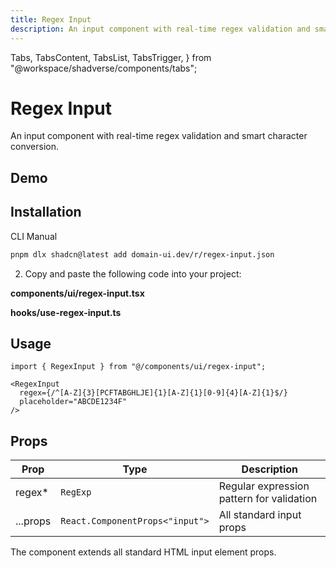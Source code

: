 ```yaml
---
title: Regex Input
description: An input component with real-time regex validation and smart character conversion.
---
```


  Tabs,
  TabsContent,
  TabsList,
  TabsTrigger,
} from "@workspace/shadverse/components/tabs";

# Regex Input

An input component with real-time regex validation and smart character conversion.

## Demo

<PanInput />

## Installation

<Tabs defaultValue="cli">

<TabsList>
  <TabsTrigger value="cli">CLI</TabsTrigger>
  <TabsTrigger value="manual">Manual</TabsTrigger>
</TabsList>

<TabsContent value="cli">

```bash
pnpm dlx shadcn@latest add domain-ui.dev/r/regex-input.json
```

</TabsContent>

<TabsContent value="manual">

2. Copy and paste the following code into your project:

**components/ui/regex-input.tsx**

<DynamicRegistryCodeBlock
  name="regex-input"
  registry="free"
  filePath="components/domain-ui/regex-input.tsx"
/>

**hooks/use-regex-input.ts**

<DynamicRegistryCodeBlock
  name="regex-input"
  registry="free"
  filePath="hooks/use-regex-input.ts"
/>

</TabsContent>

</Tabs>

## Usage

```tsx
import { RegexInput } from "@/components/ui/regex-input";
```

```tsx
<RegexInput
  regex={/^[A-Z]{3}[PCFTABGHLJE]{1}[A-Z]{1}[0-9]{4}[A-Z]{1}$/}
  placeholder="ABCDE1234F"
/>
```

## Props

| Prop     | Type                            | Description                               |
| -------- | ------------------------------- | ----------------------------------------- |
| regex\*  | `RegExp`                        | Regular expression pattern for validation |
| ...props | `React.ComponentProps<"input">` | All standard input props                  |

The component extends all standard HTML input element props.
